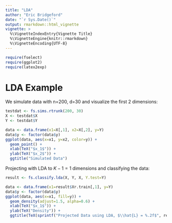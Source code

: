 ```yaml
---
title: "LDA"
author: "Eric Bridgeford"
date: "`r Sys.Date()`"
output: rmarkdown::html_vignette
vignette: >
  %\VignetteIndexEntry{Vignette Title}
  %\VignetteEngine{knitr::rmarkdown}
  %\VignetteEncoding{UTF-8}
---
```


```r
require(fselect)
require(ggplot2)
require(latex2exp)
```

# LDA Example

We simulate data with n=200, d=30 and visualize the first 2 dimensions:
```r
testdat <- fs.sims.rtrunk(200, 30)
X <- testdat$X
Y <- testdat$Y

data <- data.frame(x1=X[,1], x2=X[,2], y=Y)
data$y <- factor(data$y)
ggplot(data, aes(x=x1, y=x2, color=y)) +
  geom_point() +
  xlab(TeX("$x_1$")) +
  ylab(TeX("$x_2$")) +
  ggtitle("Simulated Data")
```

Projecting with LDA to $K-1=1$ dimensions and classifying the data:

```r
result <- fs.classify.lda(X, Y, X, Y.test=Y)

data <- data.frame(x1=result$Xr.train[,1], y=Y)
data$y <- factor(data$y)
ggplot(data, aes(x=x1, fill=y)) +
  geom_density(adjust=1.5, alpha=0.6) +
  xlab(TeX("$x_1$")) +
  ylab(TeX("Density")) +
  ggtitle(TeX(sprintf("Projected Data using LDA, $\\hat{L} = %.2f$", result$Lhat)))
```
